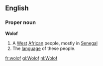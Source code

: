 ==English==
===Proper noun===
{{wikipedia}}
'''Wolof'''
#A [[West]] [[Africa]]n people, mostly in [[Senegal]]
#The [[language]] of these people.

[[fr:wolof]]
[[gl:Wolof]]
[[nl:Wolof]]